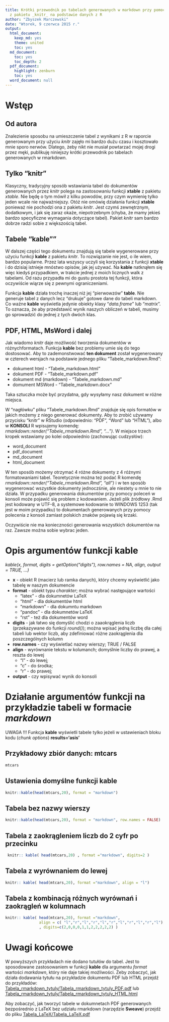 ```yaml
---
title: Krótki przewodnik po tabelach generowanych w markdown przy pomocy funkcji _kable_
  z pakietu _knitr_ na podstawie danych z R
author: "Zbyszek Marczewski"
date: "Wtorek, 9 czerwca 2015 r."
output:
  html_document:
    keep_md: yes
    theme: united
    toc: yes
  md_document:
    toc: yes
    toc_depth: 2
  pdf_document:
    highlight: zenburn
    toc: yes
  word_document: null
---
```


# Wstęp

## Od autora

Znalezienie sposobu na umieszczenie tabel z wynikami z R w raporcie generowanym przy użyciu _knitr_ zajęło mi bardzo dużu czasu i kosztowało mnie sporo nerwów. Dlatego, żeby nikt nie musiał powtarzać mojej drogi przez męki, publikuję niniejszy krótki przewodnik po tabelach generowanych w rmarkdown. 

## Tylko "knitr"

Klasyczny, tradycyjny sposób wstawiania tabel do dokumentów generowanych przez _knitr_ polega na zastosowaniu funkcji __xtable__ z pakietu _xtable_. Nie będę o tym mówił z kilku powodów, przy czym wymienię tylko jeden wcale nie najważniejszy. Otóż nie omówię działania funkcji  __xtable__ ponieważ nie pochodzi ona z pakietu _knitr_. Jest czymś zewnętrznym, dodatkowym, i jak się zaraz okaże, niepotrzebnym (chyba, że mamy jekieś bardzo specyficzne wymagania dotyczące tabel). Pakiet _knitr_ sam bardzo dobrze radzi sobie z większością tabel.

## Tabele "kable""

W dalszej części tego dokumentu znajdują się tabele wygenerowane przy użyciu funkcji __kable__ z pakietu _knitr_. To rozwiązanie nie jest, o ile wiem, bardzo popularne. Przez lata wszyscy uczyli się korzystania z funkcji __xtable__ i do dzisiaj istnieje mnóstwo opisów, jak jej używać. Na __kable__ natknąłem się więc kiedyś przypadkiem, w trakcie jednej z moich licznych walk z tabelami. Od razu przypadła mi do gustu prostota tej funkcji, która oczywiście wiąrze się z pewnymi ograniczeniami. 

Funkcja __kable__ działa trochę inaczej niż jej "pierwowzów" __table__. Nie generuje tabel z danych lecz "drukuje" gotowe dane do tabeli markdown. Co ważne __kable__ wyświetla jedynie obiekty klasy "_data.frame_" lub "_matrix_". To oznacza, że aby przedstawić wynik naszych obliczeń w tabeli, musimy go sprowadzić do jednej z tych dwóch klas. 

## PDF, HTML, MsWord i dalej

Jak wiadomo _knitr_ daje możliwość tworzenia dokumentów w różnychformatach. Funkcja __kable__ bez problemy umie się do tego dostosować. Aby to zademonstwować __ten dokument__ został wygenerowany w czterech wersjach na podstawie jednego pliku "Tabele\_markdown.Rmd":

* dokument html - "Tabele\_markdown.html"
* dokument PDF - "Tabele\_markdown.pdf"
* dokument md (markdown) - "Tabele\_markdown.md"
* domument MSWord - "Tabele\_markdown.docx"

Taka sztuczka może być przydatna, gdy wysyłamy nasz dokument w różne miejsca.

W "nagłówku" pliku "Tabele\_markdown.Rmd" znajduje się opis formatów w jakich możemy z niego generować dokumenty. Aby to zrobić używamy przycisku "knitr" w RStudio (odpowiednio: "PDF", "Word" lub "HTML"), albo w __KONSOLI__ R wpisujemy komendę: _rmarkdown::render("Tabele\_rmarkdown.Rmd", "...")_. W miejsce trzech kropek wstawiamy po kolei odpowiednio (zachowując cudzysłów):

* word_document
* pdf_document
* md_document
* html_document

W ten sposób możemy otrzymać 4 różne dokumenty z 4 różnymi formatowaniami tabel. Teoretycznie można też podać R komendę _rmarkdown::render("Tabele\_rmarkdown.Rmd", "all")_  i w ten sposób wygenerować wszystkie dokumenty jednoczśnie, ale niestety u mnie to nie działa. W przypadku generowania dokumentów przy pomocy poleceń w konsoli może pojawić się problem z kodowaniem. Jeżeli plik źródłowy .Rmd jest kodowany w UTF-8, a systemowe kodowanie to WINDOWS 1253 (tak jest w moim przypadku) to dokumentach generowanych przy pomocy polecenia z konsoli zamiast polskich znaków pojawią się krzaki.  

Oczywiście nie ma konieczności generowania wszystkich dokumentów na raz. Zawsze można sobie wybrac jeden. 

# Opis argumentów funkcji __kable__

_kable(x, format, digits = getOption("digits"), row.names = NA, align, output = TRUE, ...)_

  * __x__ - obiekt R (macierz lub ramka danych), który chcemy wyświetlić jako tabelę w naszym dokumencie
  * __format__	- obiekt typu _charakter_; można wybrać następujące wartości
      + "latex" - dla dokumnetów LaTeX
      + "html" - dla dokumentów html
      + "markdown" - dla dokumntu markdown
      + "pandoc" - dla dokumnetów LaTeX
      + "rst" - też dla dokumentów word
  * __digits__	- jak łatwo się domyślić chodzi o zaaokrąglenia liczb (przekazywane do funkcji _round()_); można wpisać jedną liczbę dla całej tabeli lub wektor liczb, aby zdefiniować różne zaokrąglenia dla poszczególnych kolumn
  * __row.names__ - czy wyświetlać nazwy wierszy; TRUE / FALSE 
  * __align__	- wyrównanie tekstu w kolumanch; domyślnie liczby do prawej,  a reszta do lewej
    + "l" - do lewej;
    + "c" - do środka;
    + "r" - do prawej;
  * __output__	- czy wpisywać wynik do konsoli 


# Działanie argumentów funkcji na przykładzie tabeli w formacie _markdown_

UWAGA !!! Funkcja __kable__ wyświetli tabele tylko jeżeli w ustawieniach bloku kodu (_chunk options_) __results='asis'__

## Przykładowy zbiór danych: mtcars

```r
mtcars
```

## Ustawienia domyślne funkcji kable

```r
knitr::kable(head(mtcars,20), format = "markdown")
```

## Tabela bez nazwy wierszy 

```r
knitr::kable(head(mtcars,20), format = "markdown", row.names = FALSE)
```

## Tabela z zaokrągleniem liczb do 2 cyfr po przecinku

```r
 knitr:: kable( head(mtcars,20) , format ="markdown", digits=2 )
```

## Tabela z wyrównaniem do lewej

```r
knitr:: kable( head(mtcars,20), format ="markdown", align = "l")
```

## Tabela z kombinacją różnych wyrównań i zaokrągleń w kolumnach

```r
knitr:: kable( head(mtcars,20), format ="markdown", 
               align = c( "l","r","l","r","l","r","l","r","l","r","l"),
               , digits=c(2,0,0,0,1,1,2,2,2,2,2) )
```

# Uwagi końcowe

W powyższych przykładach nie dodano tutułów do tabel. Jest to sposodowane zastosowaniem w funkcji __kable__ dla argumentu _format_ wartości _markdown_, który nie daje takiej możliwości. Żeby zobaczyć, jak działa dodawania tytułu na przykładzie dokumentu PDF lub HTML przejdź do przykładów: [Tabela_rmarkdown_tytuly/Tabela_rmarkdown_tytuly_PDF.pdf](Tabele_rmarkdown_tytuly/Tabele_rmarkdown_tytuly_PDF.pdf) lub [Tabela_rmarkdown_tytuly/Tabela_rmarkdown_tytuly_HTML.html](Tabele_rmarkdown_tytuly/Tabele_rmarkdown_tytuly_HTML.html)


Aby zobaczyć, jak tworzyć tabele w dokumnetach PDF generowanych bezpośrednio z LaTeX bez udziału rmarkdown (narzędzie __Sweave__) przejdź do pliku  [Tabela_LaTeX/Tabela_LaTeX.pdf](Tabele_LaTeX\Tabele_LaTeX.pdf)
